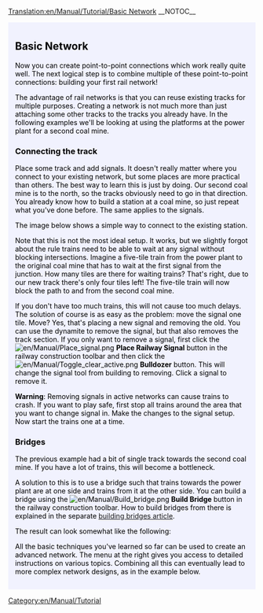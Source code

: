 [[Translation:en/Manual/Tutorial/Basic Network]]
__NOTOC__

{{en/Tabs|3|32
|en/Manual/Tutorial/Two Platforms|1. Two Platforms<!--
-->|en/Manual/Tutorial/Two Tracks|2. Two Tracks<!--
-->|en/Manual/Tutorial/Basic Network|3. Basic Network}}
<div style="padding:.5em 1em 1em 1em; border-top:none; background-color:#f1f2fe; color:#000;">
{{en/Manual/Tutorial/Navigation}}
== Basic Network ==
Now you can create point-to-point connections which work really quite well. The next logical step is to combine multiple of these point-to-point connections: building your first rail network!

The advantage of rail networks is that you can reuse existing tracks for multiple purposes. Creating a network is not much more than just attaching some other tracks to the tracks you already have. In the following examples we'll be looking at using the platforms at the power plant for a second coal mine.

=== Connecting the track ===

Place some track and add signals. It doesn't really matter where you connect to your existing network, but some places are more practical than others. The best way to learn this is just by doing. Our second coal mine is to the north, so the tracks obviously need to go in that direction. You already know how to build a station at a coal mine, so just repeat what you've done before. The same applies to the signals.

The image below shows a simple way to connect to the existing station.

{{en/Phototable|[[File:en/Manual/Tutorial/Tutorial network simple.png|400px]]|A second railway line connected to the power plant station (click to enlarge)|none}}

Note that this is not the most ideal setup. It works, but we slightly forgot about the rule trains need to be able to wait at any signal without blocking intersections. Imagine a five-tile train from the power plant to the original coal mine that has to wait at the first signal from the junction. How many tiles are there for waiting trains? That's right, due to our new track there's only four tiles left! The five-tile train will now block the path to and from the second coal mine.

If you don't have too much trains, this will not cause too much delays. The solution of course is as easy as the problem: move the signal one tile. Move? Yes, that's placing a new signal and removing the old. You can use the dynamite to remove the signal, but that also removes the track section. If you only want to remove a signal, first click the [[File:en/Manual/Place signal.png]] '''Place Railway Signal''' button in the railway construction toolbar and then click the [[File:en/Manual/Toggle clear active.png]] '''Bulldozer''' button. This will change the signal tool from building to removing. Click a signal to remove it.

'''Warning''': Removing signals in active networks can cause trains to crash. If you want to play safe, first stop all trains around the area that you want to change signal in. Make the changes to the signal setup. Now start the trains one at a time. 

=== Bridges ===

The previous example had a bit of single track towards the second coal mine. If you have a lot of trains, this will become a bottleneck.

A solution to this is to use a bridge such that trains towards the power plant are at one side and trains from it at the other side. You can build a bridge using the [[File:en/Manual/Build bridge.png]] '''Build Bridge''' button in the railway construction toolbar. How to build bridges from there is explained in the separate [[en/Manual/Building bridges|building bridges article]].

The result can look somewhat like the following:

{{en/Phototable|[[File:en/Manual/Tutorial/Tutorial network bridge.png|400px]]|A bridge in the rail network (click to enlarge)|none}}

All the basic techniques you've learned so far can be used to create an advanced network. The menu at the right gives you access to detailed instructions on various topics. Combining all this can eventually lead to more complex network designs, as in the example below.

{{en/Phototable|[[File:en/Manual/Tutorial/Plufingford Transport, 22nd Mar 2032.png|512px]]|An advanced network which in principle is identical to the techniques explained in this tutorial, only much bigger! (click to enlarge)|none}}


</div>
[[Category:en/Manual/Tutorial]]